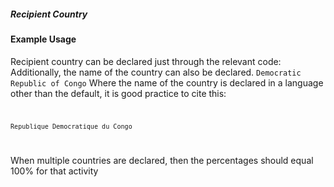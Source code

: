 ===== Recipient Country ===== 
{{for revison 1.02}}

==== Example Usage ====

Recipient country can be declared just through the relevant code:
<code xml>
<recipient-country code="CG"/>
</code>
Additionally, the name of the country can also be declared.
<code xml>
<recipient-country code="CG">Democratic Republic of Congo</recipient-country>
</code>
Where the name of the country is declared in a language other than the default, it is good practice to cite this:
<code xml>
 <recipient-country code="CG" xml:lang="fr">Republique Democratique du Congo</recipient-country>
</code>
When multiple countries are declared, then the percentages should equal 100% for that activity

<code xml>
<recipient-country code="CG" percentage="60"/>
<recipient-country code="AO" percentage="40"/>
</code>
